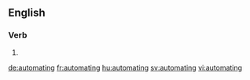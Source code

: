 
==English==

===Verb===
{{head|en|present participle}}

# {{present participle of|automate|lang=en}}

[[de:automating]]
[[fr:automating]]
[[hu:automating]]
[[sv:automating]]
[[vi:automating]]